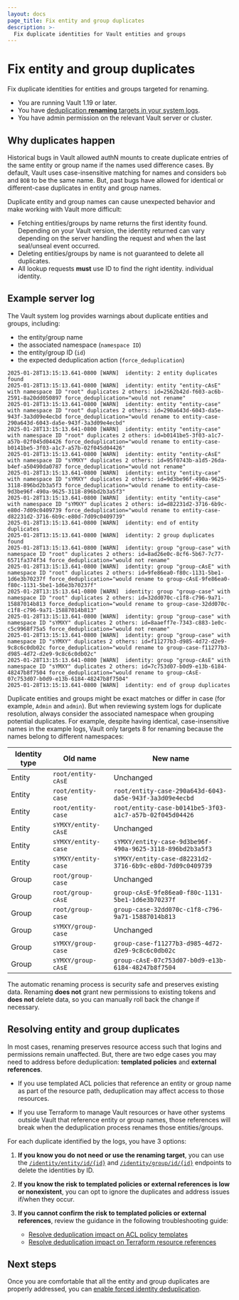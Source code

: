 ```yaml
---
layout: docs
page_title: Fix entity and group duplicates
description: >-
  Fix duplicate identities for Vault entities and groups
---
```


# Fix entity and group duplicates

Fix duplicate identities for entities and groups targeted for renaming.

<Tip title="Assumptions">

- You are running Vault 1.19 or later.
- You have [deduplication **renaming** targets in your system logs](/vault/docs/upgrading/identity-deduplication).
- You have admin permission on the relevant Vault server or cluster.

</Tip>


## Why duplicates happen

Historical bugs in Vault allowed authN mounts to create duplicate entries of the
same entity or group name if the names used difference cases. By default, Vault
uses case-insensitive matching for names and considers `bob` and `BOB` to be the
same name. But, past bugs have allowed for identical or different-case
duplicates in entity and group names.

Duplicate entity and group names can cause unexpected behavior and make working
with Vault more difficult:

- Fetching entities/groups by name returns the first identity found. Depending
  on your Vault version, the identity returned can vary depending on the server
  handling the request and when the last seal/unseal event occurred.
- Deleting entities/groups by name is not guaranteed to delete all duplicates.
- All lookup requests **must** use ID to find the right identity.
  individual identity.

## Example server log

The Vault system log provides warnings about duplicate entities and groups,
including:

- the entity/group name
- the associated namespace (`namespace ID`)
- the entity/group ID (`id`)
- the expected deduplication action (`force_deduplication`)

<CodeBlockConfig hideClipboard>

```text
2025-01-28T13:15:13.641-0800 [WARN]  identity: 2 entity duplicates found
2025-01-28T13:15:13.641-0800 [WARN]  identity: entity "entity-cAsE" with namespace ID "root" duplicates 2 others: id=2562b42d-f603-ac6b-2591-8a20dd050897 force_deduplication="would not rename"
2025-01-28T13:15:13.641-0800 [WARN]  identity: entity "entity-case" with namespace ID "root" duplicates 2 others: id=290a643d-6043-da5e-943f-3a3d09e4ecbd force_deduplication="would rename to entity-case-290a643d-6043-da5e-943f-3a3d09e4ecbd"
2025-01-28T13:15:13.641-0800 [WARN]  identity: entity "entity-case" with namespace ID "root" duplicates 2 others: id=b0141be5-3f03-a1c7-a57b-02f045d04426 force_deduplication="would rename to entity-case-b0141be5-3f03-a1c7-a57b-02f045d04426"
2025-01-28T13:15:13.641-0800 [WARN]  identity: entity "entity-cAsE" with namespace ID "sYMXY" duplicates 2 others: id=95f0743b-a1d5-26da-b4ef-a50490da0787 force_deduplication="would not rename"
2025-01-28T13:15:13.641-0800 [WARN]  identity: entity "entity-case" with namespace ID "sYMXY" duplicates 2 others: id=9d3be96f-490a-9625-3118-896bd2b3a5f3 force_deduplication="would rename to entity-case-9d3be96f-490a-9625-3118-896bd2b3a5f3"
2025-01-28T13:15:13.641-0800 [WARN]  identity: entity "entity-case" with namespace ID "sYMXY" duplicates 2 others: id=d82231d2-3716-6b9c-e80d-7d09c0409739 force_deduplication="would rename to entity-case-d82231d2-3716-6b9c-e80d-7d09c0409739"
2025-01-28T13:15:13.641-0800 [WARN]  identity: end of entity duplicates
2025-01-28T13:15:13.641-0800 [WARN]  identity: 2 group duplicates found
2025-01-28T13:15:13.641-0800 [WARN]  identity: group "group-case" with namespace ID "root" duplicates 2 others: id=8ad26e0c-8cf6-5b67-7c77-6571fa374f34 force_deduplication="would not rename"
2025-01-28T13:15:13.641-0800 [WARN]  identity: group "group-cAsE" with namespace ID "root" duplicates 2 others: id=9fe86ea0-f80c-1131-5be1-1d6e3b70237f force_deduplication="would rename to group-cAsE-9fe86ea0-f80c-1131-5be1-1d6e3b70237f"
2025-01-28T13:15:13.641-0800 [WARN]  identity: group "group-case" with namespace ID "root" duplicates 2 others: id=32dd070c-c1f8-c796-9a71-15887014b813 force_deduplication="would rename to group-case-32dd070c-c1f8-c796-9a71-15887014b813"
2025-01-28T13:15:13.641-0800 [WARN]  identity: group "group-case" with namespace ID "sYMXY" duplicates 2 others: id=8aaeff7e-7343-c883-1e0c-c5c9968f75a5 force_deduplication="would not rename"
2025-01-28T13:15:13.641-0800 [WARN]  identity: group "group-case" with namespace ID "sYMXY" duplicates 2 others: id=f11277b3-d985-4d72-d2e9-9c8c6c0db02c force_deduplication="would rename to group-case-f11277b3-d985-4d72-d2e9-9c8c6c0db02c"
2025-01-28T13:15:13.641-0800 [WARN]  identity: group "group-cAsE" with namespace ID "sYMXY" duplicates 2 others: id=7c753d07-b0d9-e13b-6184-48247b8f7504 force_deduplication="would rename to group-cAsE-07c753d07-b0d9-e13b-6184-48247b8f7504"
2025-01-28T13:15:13.641-0800 [WARN]  identity: end of group duplicates
```

</CodeBlockConfig>

Duplicate entities and groups might be exact matches or differ in case (for
example, `Admin` and `admin`). But when reviewing system logs for duplicate
resolution, always consider the associated namespace when grouping potential
duplicates. For example, despite having identical, case-insensitive names in the
example logs, Vault only targets 8 for renaming because the names belong to
different namespaces:

Identity type | Old name            | New name
------------- | ------------------- | --------
Entity        | `root/entity-cAsE`  | Unchanged
Entity        | `root/entity-case`  | `root/entity-case-290a643d-6043-da5e-943f-3a3d09e4ecbd`
Entity        | `root/entity-case`  | `root/entity-case-b0141be5-3f03-a1c7-a57b-02f045d04426`
Entity        | `sYMXY/entity-cAsE` | Unchanged
Entity        | `sYMXY/entity-case` | `sYMXY/entity-case-9d3be96f-490a-9625-3118-896bd2b3a5f3`
Entity        | `sYMXY/entity-case` | `sYMXY/entity-case-d82231d2-3716-6b9c-e80d-7d09c0409739`
Group         | `root/group-case`   | Unchanged
Group         | `root/group-cAsE`   | `group-cAsE-9fe86ea0-f80c-1131-5be1-1d6e3b70237f`
Group         | `root/group-case`   | `group-case-32dd070c-c1f8-c796-9a71-15887014b813`
Group         | `sYMXY/group-case`  | Unchanged
Group         | `sYMXY/group-case`  | `group-case-f11277b3-d985-4d72-d2e9-9c8c6c0db02c`
Group         | `sYMXY/group-cAsE`  | `group-cAsE-07c753d07-b0d9-e13b-6184-48247b8f7504`


The automatic renaming process is security safe and preserves existing data.
Renaming **does not** grant new permissions to existing tokens and **does not**
delete data, so you can manually roll back the change if necessary.


## Resolving entity and group duplicates

In most cases, renaming preserves resource access such that logins and
permissions remain unaffected. But, there are two edge cases you may need to
address before deduplication: **templated policies** and **external references**.

- If you use templated ACL policies that reference an entity or group name as
  part of the resource path, deduplication may affect access to those resources.

- If you use Terraform to manage Vault resources or have other systems outside
  Vault that reference entity or group names, those references will break when the
  deduplication process renames those entities/groups.


For each duplicate identified by the logs, you have 3 options:

1. **If you know you do not need or use the renaming target**, you can use
   the
   [`/identity/entity/id/{id}`](/vault/api-docs/secret/identity/entity#delete-entity-by-id) and
   [`/identity/group/id/{id}`](/vault/api-docs/secret/identity/group#delete-group-by-id)
   endpoints to delete the identities by ID.

1. **If you know the risk to templated policies or external references is low or
   nonexistent**, you can opt to ignore the duplicates and address issues
   if/when they occur.


1. **If you cannot confirm the risk to templated policies or external references**,
   review the guidance in the following troubleshooting guide:
    - [Resolve deduplication impact on ACL policy templates](/vault/docs/upgrading/deduplication/acl-policy-templates)
    - [Resolve deduplication impact on Terraform resource references](/vault/docs/upgrading/deduplication/external-refs)

## Next steps 

Once you are comfortable that all the entity and group duplicates are properly
addressed, you can
[enable forced identity deduplication](/vault/docs/upgrading/deduplication#dedupe-flag).
